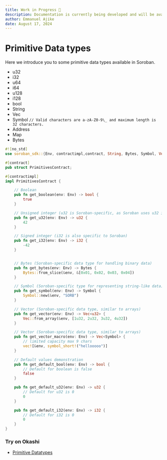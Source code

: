 ```yaml
---
title: Work in Progress 🚧
description: Documentation is currently being developed and will be available soon.
author: Emmanuel Ajike
date: August 17, 2024
---
```


# Primitive Data types

Here we introduce you to some primitive data types available in Soroban.

- u32
- i32
- u64
- i64
- u128
- i128
- bool
- String
- Vec
- Symbol `// Valid characters are a-zA-Z0-9\_ and maximum length is 32 characters.`
- Address
- Map
- Bytes

```rust copy
#![no_std]
use soroban_sdk::{Env, contractimpl,contract, String, Bytes, Symbol, Vec, vec, symbol_short};

#[contract]
pub struct PrimitivesContract;

#[contractimpl]
impl PrimitivesContract {

    // Boolean
    pub fn get_boolean(env: Env) -> bool {
        true
    }

    // Unsigned integer (u32 is Soroban-specific, as Soroban uses u32 internally for some operations)
    pub fn get_u32(env: Env) -> u32 {
        42
    }

    // Signed integer (i32 is also specific to Soroban)
    pub fn get_i32(env: Env) -> i32 {
        -42
    }


    // Bytes (Soroban-specific data type for handling binary data)
    pub fn get_bytes(env: Env) -> Bytes {
        Bytes::from_slice(&env, &[0x01, 0x02, 0x03, 0x04])
    }

    // Symbol (Soroban-specific type for representing string-like data)
    pub fn get_symbol(env: Env) -> Symbol {
        Symbol::new(&env, "SORB")
    }

    // Vector (Soroban-specific data type, similar to arrays)
    pub fn get_vector(env: Env) -> Vec<u32> {
        Vec::from_array(&env, [1u32, 2u32, 3u32, 4u32])
    }

    // Vector (Soroban-specific data type, similar to arrays)
    pub fn get_vector_macro(env: Env) -> Vec<Symbol> {
        // limited capacity max 9 chars
        vec![&env, symbol_short!("hellooooo")]
    }

    // Default values demonstration
    pub fn get_default_bool(env: Env) -> bool {
        // Default for boolean is false
        false
    }

    pub fn get_default_u32(env: Env) -> u32 {
        // Default for u32 is 0
        0
    }

    pub fn get_default_i32(env: Env) -> i32 {
        // Default for i32 is 0
        0
    }
}

```

### Try on Okashi

- [Primitive Datatypes](https://okashi.dev/playground/aazbdfistwmvbasoxbhnakkbqlaa)
